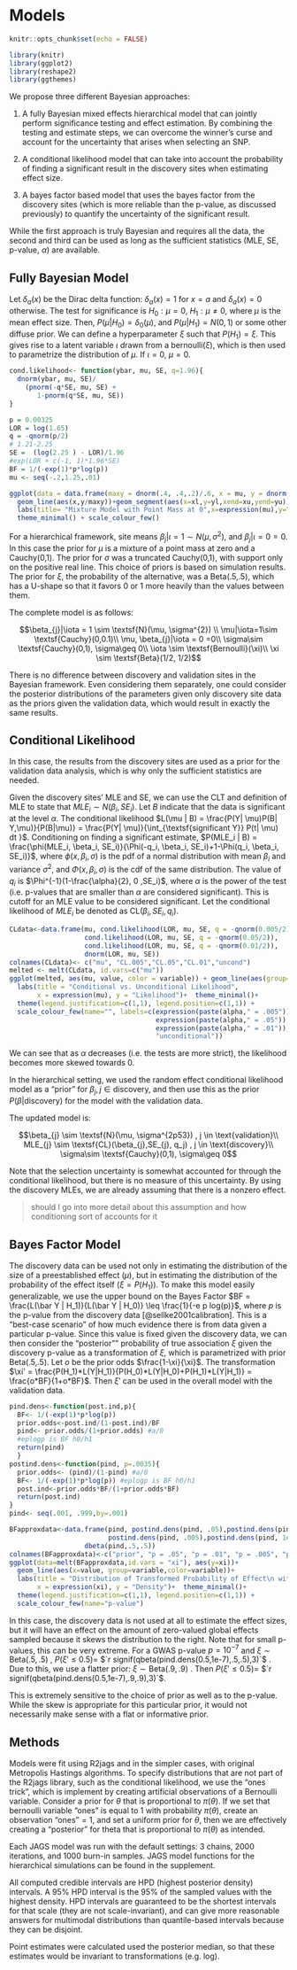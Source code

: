 # Models 

```r
knitr::opts_chunk$set(echo = FALSE)

library(knitr)
library(ggplot2)
library(reshape2)
library(ggthemes)

```
We propose three different Bayesian approaches: 

1. A fully Bayesian mixed effects hierarchical model that can jointly perform significance testing and effect estimation. By combining the testing and estimate steps, we can overcome the winner's curse and account for the uncertainty that arises when selecting an SNP.

2. A conditional likelihood model that can take into account the probability of finding a significant result in the discovery sites when estimating effect size.

3. A bayes factor based model that uses the bayes factor from the discovery sites (which is more reliable than the p-value, as discussed previously) to quantify the uncertainty of the significant result.

While the first approach is truly Bayesian and requires all the data, the second and third can be used as long as the sufficient statistics (MLE, SE, p-value, $\alpha$) are available. 


## Fully Bayesian Model

Let $\delta_a(x)$ be the Dirac delta function: $\delta_a(x) = 1$ for $x = a$ and $\delta_a(x)=0$ otherwise. The test for significance is  $H_0: \mu = 0$,   $H_1: \mu \neq 0$, where $\mu$ is the mean effect size. Then, $P( \mu|H_0) = \delta_0 ( \mu )$,  and $P( \mu|H_1) = N(0,1)$ or some other diffuse prior. We can define a hyperparameter $\xi$ such that $P(H_1) = \xi$. This gives rise to a latent variable $\iota$ drawn from a bernoulli($\xi$), which is then used to parametrize the distribution of $\mu$.  If $\iota= 0$, $\mu=0$. 

```r
cond.likelihood<- function(ybar, mu, SE, q=1.96){
  dnorm(ybar, mu, SE)/
    (pnorm(-q*SE, mu, SE) +
       1-pnorm(q*SE, mu, SE))
}

p = 0.00325
LOR = log(1.65)
q = -qnorm(p/2)
# 1.21-2.25
SE =  (log(2.25 ) - LOR)/1.96
#exp(LOR + c(-1, 1)*1.96*SE)
BF = 1/(-exp(1)*p*log(p))
mu <- seq(-.2,1.25,.01)

ggplot(data = data.frame(maxy = dnorm(.4, .4,.2)/.6, x = mu, y = dnorm(mu, .4,.2), xl=0, xu=0,yl=0,yu=.4))+
  geom_line(aes(x,y/maxy))+geom_segment(aes(x=xl,y=yl,xend=xu,yend=yu))+
  labs(title= "Mixture Model with Point Mass at 0",x=expression(mu),y="density")+
  theme_minimal() + scale_colour_few()
```


For a hierarchical framework, site means $\beta_{j}|\iota=1 \sim N(\mu, \sigma^2)$, and $\beta_{j}|\iota = 0 = 0$. In this case the prior for  $\mu$ is a mixture of a point mass at zero and a Cauchy(0,1). The prior for $\sigma$ was a truncated Cauchy(0,1), with support only on the positive real line. This choice of priors is based on simulation results.  The prior for $\xi$, the probability of the alternative, was a Beta(.5,.5), which has a U-shape so that it favors 0 or 1 more heavily than the values between them. 

The complete model is as follows:

$$\beta_{j}|\iota = 1 \sim \textsf{N}(\mu, \sigma^{2}) \\
\mu|\iota=1\sim \textsf{Cauchy}(0,0.1)\\
\mu, \beta_{j}|\iota = 0  =0\\
\sigma\sim \textsf{Cauchy}(0,1), \sigma\geq 0\\
\iota \sim \textsf{Bernoulli}(\xi)\\
\xi \sim \textsf{Beta}(1/2, 1/2)$$


There is no difference between discovery and validation sites in the Bayesian framework. Even considering them separately, one could consider the posterior distributions of the parameters given only discovery site data as the priors given the validation data, which would result in exactly the same results. 

## Conditional Likelihood

In this case, the results from the discovery sites are used as a prior for the validation data analysis, which is why only the sufficient statistics are needed.

Given the discovery sites' MLE and SE, we can use the CLT and definition of MLE to state that $MLE_i \sim N(\beta_i, SE_i)$. Let $B$ indicate that the data is significant at the level $\alpha$. The conditional likelihood $L(\mu | B) = \frac{P(Y| \mu)P(B| Y,\mu)}{P(B|\mu)} =  \frac{P(Y| \mu)}{\int_{\textsf{significant Y}} P(t| \mu) dt }$. Conditioning on finding a significant estimate, $P(MLE_i | B) = \frac{\phi(MLE_i, \beta_i, SE_i)}{\Phi(-q_i, \beta_i, SE_i)+1-\Phi(q_i, \beta_i, SE_i)}$, where $\phi(x, \beta_i, \sigma)$ is the pdf of a normal distribution with mean $\beta_i$ and variance $\sigma^2$, and $\Phi(x, \beta_i, \sigma)$ is the cdf of the same distribution. The value of $q_i$ is $\Phi^{-1}(1-\frac{\alpha}{2}, 0 ,SE_i)$, where $\alpha$ is the power of the test (i.e. p-values that are smaller than $\alpha$ are considered significant). This is cutoff for an MLE value to be considered significant. Let the conditional likelihood of $MLE_i$  be denoted as $\textsf{CL}(\beta_i,SE_i, q_i)$.


```r
CLdata<-data.frame(mu, cond.likelihood(LOR, mu, SE, q = -qnorm(0.005/2)), 
                   cond.likelihood(LOR, mu, SE, q = -qnorm(0.05/2)),
                   cond.likelihood(LOR, mu, SE, q = -qnorm(0.01/2)),
                   dnorm(LOR, mu, SE))
colnames(CLdata)<- c("mu", "CL.005","CL.05","CL.01","uncond")
melted <- melt(CLdata, id.vars=c("mu"))
ggplot(melted, aes(mu, value, color = variable)) + geom_line(aes(group=variable)) +
  labs(title = "Conditional vs. Unconditional Likelihood", 
       x = expression(mu), y = "Likelihood")+  theme_minimal()+ 
  theme(legend.justification=c(1,1), legend.position=c(1,1)) +
  scale_colour_few(name="", labels=c(expression(paste(alpha," = .005")), 
                                     expression(paste(alpha," = .05")), 
                                     expression(paste(alpha," = .01")),
                                     "unconditional"))


```

We can see that as $\alpha$ decreases (i.e. the tests are more strict), the likelihood becomes more skewed towards 0.

In the hierarchical setting, we used the random effect conditional likelihood model as a "prior" for $\beta_{ j}, j\in \text{discovery}$, and then use this as the prior $P(\beta | \text{discovery})$ for the model with the validation data.

The updated model is:

$$\beta_{j} \sim \textsf{N}(\mu, \sigma^{2p53}) , j \in \text{validation}\\
MLE_{j} \sim \textsf{CL}(\beta_{j},SE_{j}, q_j) , j \in \text{discovery}\\
\sigma\sim \textsf{Cauchy}(0,1), \sigma\geq 0$$

Note that the selection uncertainty is somewhat accounted for through the conditional likelihood, but there is no measure of this uncertainty. By using the discovery MLEs, we are already assuming that there is a nonzero effect.

> should I go into more detail about this assumption and how conditioning sort of accounts for it

## Bayes Factor Model

The discovery data can be used not only in estimating the distribution of the size of a preestablished effect ($\mu$), but in estimating the distribution of the probability of the effect itself ($\xi = P(H_1)$). To make this model easily generalizable, we use the upper bound on the Bayes Factor $BF = \frac{L(\bar Y | H_1)}{L(\bar Y | H_0)} \leq \frac{1}{-e p log(p)}$, where $p$ is the p-value from the discovery data [@sellke2001calibration]. This is a "best-case scenario" of how much evidence there is from data given a particular p-value. Since this value is fixed given the discovery data, we can then consider the "posterior"" probability of true association $\xi$ given the discovery p-value as a transformation of $\xi$, which is parametrized with prior Beta(.5,.5). Let $o$ be the prior odds $\frac{1-\xi}{\xi}$. The transformation $\xi' = \frac{P(H_1)*L(Y|H_1)}{P(H_0)*L(Y|H_0)+P(H_1)*L(Y|H_1)} = \frac{o*BF}{1+o*BF}$. Then $\xi'$ can be used in the overall model with the validation data.

```r
pind.dens<-function(post.ind,p){
  BF<- 1/(-exp(1)*p*log(p)) 
  prior.odds<-post.ind/(1-post.ind)/BF
  pind<- prior.odds/(1+prior.odds) #a/0
  #eplogp is BF h0/h1
  return(pind)
  }
postind.dens<-function(pind, p=.0035){
  prior.odds<- (pind)/(1-pind) #a/0
  BF<- 1/(-exp(1)*p*log(p)) #eplogp is BF h0/h1
  post.ind<-prior.odds*BF/(1+prior.odds*BF)
  return(post.ind)
}
pind<- seq(.001, .999,by=.001)

BFapproxdata<-data.frame(pind, postind.dens(pind, .05),postind.dens(pind, .01),
                         postind.dens(pind, .005),postind.dens(pind, 1e-5),
                   dbeta(pind,.5,.5))
colnames(BFapproxdata)<-c("prior", "p = .05", "p = .01", "p = .005", "p = 1e-5","xi")
ggplot(data=melt(BFapproxdata,id.vars = "xi"), aes(y=xi))+
  geom_line(aes(x=value, group=variable,color=variable))+
  labs(title = "Distribution of Transformed Probability of Effect\n with Bayes Factor Approximation", 
       x = expression(xi), y = "Density")+  theme_minimal()+ 
  theme(legend.justification=c(1,1), legend.position=c(1,1)) +
  scale_colour_few(name="p-value")
```

In this case, the discovery data is not used at all to estimate the effect sizes, but it will have an effect on the amount of zero-valued global effects sampled because it skews the distribution to the right. Note that for small p-values, this can be very extreme. For a GWAS p-value $p = 10^{-7}$ and $\xi \sim \textsf{Beta}(.5,.5)$ , $P( \xi' \leq 0.5) =$  $`r  signif(qbeta(pind.dens(0.5,1e-7),.5,.5),3)`$ . Due to this, we use a flatter prior: $\xi \sim \textsf{Beta}(.9,.9)$ . Then $P( \xi' \leq 0.5) =$ $`r signif(qbeta(pind.dens(0.5,1e-7),.9,.9),3)`$.

This is extremely sensitive to the choice of prior as well as to the p-value. While the skew is appropriate for this particular prior, it would not necessarily make sense with a flat or informative prior.

## Methods

Models were fit using R2jags and in the simpler cases, with original Metropolis Hastings algorithms. To specify distributions that are not part of the R2jags library, such as the conditional likelihood, we use the "ones trick", which is implement by creating artificial observations of a Bernoulli variable. Consider a prior for $\theta$ that is proportional to $\pi(\theta)$. If we set that bernoulli variable "ones" is equal to 1 with probability $\pi(\theta)$, create an observation "ones"$= 1$, and set a uniform prior for $\theta$, then we are effectively creating a "posterior" for theta that is proportional to  $\pi(\theta)$ as intended.

Each JAGS model was run with the default settings: 3 chains, 2000 iterations, and 1000 burn-in samples. JAGS model functions for the hierarchical simulations can be found in the supplement.

All computed credible intervals are HPD (highest posterior density) intervals. A 95% HPD interval is the 95% of the sampled values with the highest density. HPD intervals are guaranteed to be the shortest intervals for that scale (they are not scale-invariant), and can give more reasonable answers for multimodal distributions than quantile-based intervals because they can be disjoint.

Point estimates were calculated used the posterior median, so that these estimates would be invariant to transformations (e.g. log).
